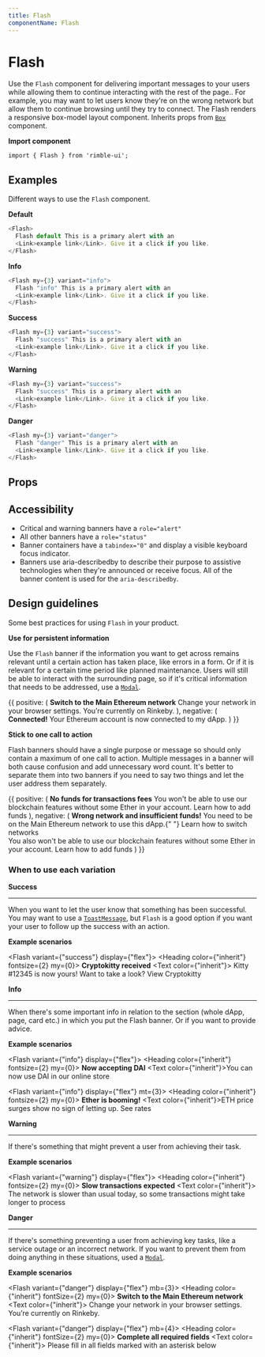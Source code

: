 ```yaml
---
title: Flash
componentName: Flash
---
```



# Flash

Use the `Flash` component for delivering important messages to your users while allowing them to continue interacting with the rest of the page.. For example, you may want to let users know they're on the wrong network but allow them to continue browsing until they try to connect. The Flash renders a responsive box-model layout component. Inherits props from [`Box`](/components/rimble-ui/Box) component.

**Import component**

```lang=jsx
import { Flash } from 'rimble-ui';
```

## Examples

Different ways to use the `Flash` component.

**Default**

```js is=react-live
<Flash>
  Flash default This is a primary alert with an
  <Link>example link</Link>. Give it a click if you like.
</Flash>
```

**Info**

```js is=react-live
<Flash my={3} variant="info">
  Flash "info" This is a primary alert with an
  <Link>example link</Link>. Give it a click if you like.
</Flash>
```

**Success**

```js is=react-live
<Flash my={3} variant="success">
  Flash "success" This is a primary alert with an
  <Link>example link</Link>. Give it a click if you like.
</Flash>
```

**Warning**

```js is=react-live
<Flash my={3} variant="success">
  Flash "success" This is a primary alert with an
  <Link>example link</Link>. Give it a click if you like.
</Flash>
```

**Danger**

```js is=react-live
<Flash my={3} variant="danger">
  Flash "danger" This is a primary alert with an
  <Link>example link</Link>. Give it a click if you like.
</Flash>
```

## Props

<PropsTable propMetaData={props.propMetaData} />

## Accessibility

- Critical and warning banners have a `role="alert"`
- All other banners have a `role="status"`
- Banner containers have a `tabindex="0"` and display a visible keyboard focus indicator.
- Banners use aria-describedby to describe their purpose to assistive technologies when they're announced or receive focus. All of the banner content is used for the `aria-describedby`.

## Design guidelines

Some best practices for using `Flash` in your product.

**Use for persistent information**

Use the `Flash` banner if the information you want to get across remains relevant until a certain action has taken place, like errors in a form. Or if it is relevant for a certain time period like planned maintenance. Users will still be able to interact with the surrounding page, so if it's critical information that needs to be addressed, use a [`Modal`](/components/rimble-ui/Modal).

<DoDont>
  {{
    positive: (
      <Flash variant={"danger"} display={"flex"}>
        <Box mr={3}>
          <Icon name="Warning" />
        </Box>
        <Box mr={3}>
          <Heading color={"inherit"} fontSize={2} my={0}>
            <strong>Switch to the Main Ethereum network</strong>
          </Heading>
          <Text color={"inherit"}>
            Change your network in your browser settings. You’re currently on
            Rinkeby.
          </Text>
        </Box>
      </Flash>
    ),
    negative: (
      <Flash variant={"success"} display={"flex"}>
        <Box mr={3}>
          <Icon name="Mood" />
        </Box>
        <Box mr={3}>
          <Heading color={"inherit"} fontSize={2} my={0}>
            <strong>Connected!</strong>
          </Heading>
          <Text color={"inherit"}>
            Your Ethereum account is now connected to my dApp.
          </Text>
        </Box>
      </Flash>
    )
  }}
</DoDont>

**Stick to one call to action**

Flash banners should have a single purpose or message so should only contain a maximum of one call to action. Multiple messages in a banner will both cause confusion and add unnecessary word count. It's better to separate them into two banners if you need to say two things and let the user address them separately.

<DoDont>
  {{
    positive: (
      <Flash variant={"danger"} display={"flex"}>
        <Box mr={3}>
          <Icon name="Warning" />
        </Box>
        <Box mr={3}>
          <Heading color={"inherit"} fontSize={2} my={0}>
            <strong>No funds for transactions fees</strong>
          </Heading>
          <Text color={"inherit"}>
            You won't be able to use our blockchain features without some Ether
            in your account. <Link>Learn how to add funds</Link>
          </Text>
        </Box>
      </Flash>
    ),
    negative: (
      <Flash variant={"danger"} display={"flex"}>
        <Box mr={3}>
          <Icon name="Warning" />
        </Box>
        <Box mr={3}>
          <Heading color={"inherit"} fontSize={2} my={0}>
            <strong>Wrong network and insufficient funds!</strong>
          </Heading>
          <Text color={"inherit"}>
            You need to be on the Main Ethereum network to use this dApp.{" "}
            <Link>Learn how to switch networks</Link>
          </Text>
          <br />
          <Text color={"inherit"}>
            You also won't be able to use our blockchain features without some
            Ether in your account. <Link>Learn how to add funds</Link>
          </Text>
        </Box>
      </Flash>
    )
  }}
</DoDont>

### When to use each variation

**Success**

---

When you want to let the user know that something has been successful. You may want to use a [`ToastMessage`](/components/rimble-ui/ToastMessage), but `Flash` is a good option if you want your user to follow up the success with an action.

**Example scenarios**

<Flash variant={"success"} display={"flex"}>
  <Box mr={3}>
    <Icon name="Success" />
  </Box>
  <Box mr={3}>
    <Heading color={"inherit"} fontsize={2} my={0}>
      <strong>Cryptokitty received</strong>
    </Heading>
    <Text color={"inherit"}>
      Kitty #12345 is now yours! Want to take a look?
    </Text>
    <Link>View Cryptokitty</Link>
  </Box>
</Flash>

**Info**

---

When there's some important info in relation to the section (whole dApp, page, card etc.) in which you put the Flash banner. Or if you want to provide advice.

**Example scenarios**

<Flash variant={"info"} display={"flex"}>
  <Box mr={3}>
    <Icon name="Info" />
  </Box>
  <Box mr={3}>
    <Heading color={"inherit"} fontsize={2} my={0}>
      <strong>Now accepting DAI</strong>
    </Heading>
    <Text color={"inherit"}>You can now use DAI in our online store</Text>
  </Box>
</Flash>

<Flash variant={"info"} display={"flex"} mt={3}>
  <Box mr={3}>
    <Icon name="Info" />
  </Box>
  <Box mr={3}>
    <Heading color={"inherit"} fontsize={2} my={0}>
      <strong>Ether is booming!</strong>
    </Heading>
    <Text color={"inherit"}>ETH price surges show no sign of letting up.</Text>
    <Link>See rates</Link>
  </Box>
</Flash>

**Warning**

---

If there's something that might prevent a user from achieving their task.

**Example scenarios**

<Flash variant={"warning"} display={"flex"}>
  <Box mr={3}>
    <Icon name="Warning" />
  </Box>
  <Box mr={3}>
    <Heading color={"inherit"} fontsize={2} my={0}>
      <strong>Slow transactions expected</strong>
    </Heading>
    <Text color={"inherit"}>
      The network is slower than usual today, so some transactions might take
      longer to process
    </Text>
  </Box>
</Flash>

**Danger**

---

If there's something preventing a user from achieving key tasks, like a service outage or an incorrect network. If you want to prevent them from doing anything in these situations, used a [`Modal`](/components/rimble-ui/Modal).

**Example scenarios**

<Flash variant={"danger"} display={"flex"} mb={3}>
  <Box mr={3}>
    <Icon name="Warning" />
  </Box>
  <Box mr={3}>
    <Heading color={"inherit"} fontSize={2} my={0}>
      <strong>Switch to the Main Ethereum network</strong>
    </Heading>
    <Text color={"inherit"}>
      Change your network in your browser settings. You’re currently on Rinkeby.
    </Text>
  </Box>
</Flash>

<Flash variant={"danger"} display={"flex"} mb={4}>
  <Box mr={3}>
    <Icon name="Warning" />
  </Box>
  <Box mr={3}>
    <Heading color={"inherit"} fontSize={2} my={0}>
      <strong>Complete all required fields</strong>
    </Heading>
    <Text color={"inherit"}>
      Please fill in all fields marked with an asterisk below
    </Text>
  </Box>
</Flash>
